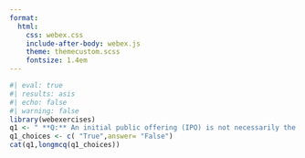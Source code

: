 ```yaml
---
format:
  html:
    css: webex.css
    include-after-body: webex.js
    theme: themecustom.scss
    fontsize: 1.4em
---
```


```r
#| eval: true
#| results: asis
#| echo: false
#| warning: false
library(webexercises)
q1 <- " **Q:** An initial public offering (IPO) is not necessarily the first time a company sells its stock to the public."
q1_choices <- c( "True",answer= "False")
cat(q1,longmcq(q1_choices))
```
